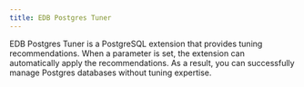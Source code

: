 ```yaml
---
title: EDB Postgres Tuner
---
```


EDB Postgres Tuner is a PostgreSQL extension that provides tuning recommendations. When a parameter is set, the extension can automatically apply the recommendations. As a result, you can successfully manage Postgres databases without tuning expertise. 

